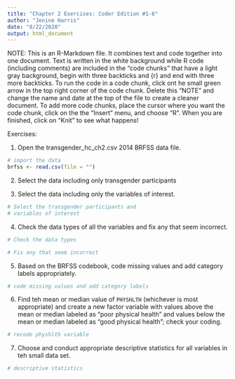 ```yaml
---
title: "Chapter 2 Exercises: Coder Edition #1-6"
author: "Jenine Harris"
date: "8/22/2020"
output: html_document
---
```


NOTE: This is an R-Markdown file. It combines text and code together into one document. Text is written in the white background while R code (including comments) are included in the "code chunks" that have a light gray background, begin with three backticks and {r} and end with three more backticks. To run the code in a code chunk, click ont he small green arrow in the top right corner of the code chunk. Delete this "NOTE" and change the name and date at the top of the file to create a cleaner document. To add more code chunks, place the cursor where you want the code chunk, click on the the "Insert" menu, and choose "R". When you are finished, click on "Knit" to see what happens!

Exercises:

1) Open the transgender_hc_ch2.csv 2014 BRFSS data file.

```r
# import the data
brfss <- read.csv(file = "")
```

2) Select the data including only transgender participants

3) Select the data including only the variables of interest.

```r
# Select the transgender participants and
# variables of interest

```

4) Check the data types of all the variables and fix any that seem incorrect.

```r
# Check the data types 

```

```r
# Fix any that seem incorrect

```

5) Based on the BRFSS codebook, code missing values and add category labels appropriately.

```r
# code missing values and add category labels

```

6) Find teh mean or median value of `PHYSHLTH` (whichever is most appropriate) and create a new factor variable with values above the mean or median labeled as "poor physical health" and values below the mean or median labeled as "good physical health"; check your coding.

```r
# recode physhlth variable
```

7) Choose and conduct appropriate descriptive statistics for all variables in teh small data set.

```r
# descriptive statistics

```



